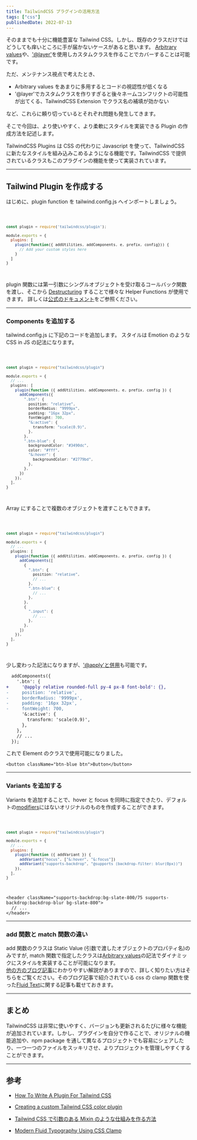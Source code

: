 ```yaml
---
title: TailwindCSS プラグインの活用方法
tags: ["css"]
publishedDate: 2022-07-13
---
```


そのままでも十分に機能豊富な Tailwind CSS。しかし、既存のクラスだけではどうしても痒いところに手が届かないケースがあると思います。
[Arbitrary values](https://v2.tailwindcss.com/docs/just-in-time-mode#arbitrary-value-support)や、['@layer'](https://tailwindcss.com/docs/functions-and-directives#layer)を使用しカスタムクラスを作ることでカバーすることは可能です。

ただ、メンテナンス視点で考えたとき、

- Arbitrary values をあまりに多用するとコードの視認性が低くなる
- '@layer'でカスタムクラスを作りすぎると後々ネームコンフリクトの可能性が出てくる、TailwindCSS Extension でクラス名の補填が効かない

など、これらに頼り切っているとそれぞれ問題も発生してきます。

そこで今回は、より使いやすく、より柔軟にスタイルを実装できる Plugin の作成方法を記述します。

TailwindCSS Plugins は CSS の代わりに Javascript を使って、TailwindCSS に新たなスタイルを組み込みこめるようになる機能です。TailwindCSS で提供されているクラスもこのプラグインの機能を使って実装されています。

---

## Tailwind Plugin を作成する

はじめに、plugin function を tailwind.config.js へインポートしましょう。

<Code>

```javascript title="tailwind.config.js" showLineNumbers {1, 5-7}
const plugin = require('tailwindcss/plugin');

module.exports = {
  plugins: [
    plugin(function({ addUtilities, addComponents, e, prefix, config})) {
      // Add your custom styles here
    }
  ]
}
```

</Code>

plugin 関数には第一引数にシングルオブジェクトを受け取るコールバック関数を渡し、そこから [Destructuring](https://developer.mozilla.org/en-US/docs/Web/JavaScript/Reference/Operators/Destructuring_assignment) することで様々な Helper Functions が使用できます。
詳しくは[公式のドキュメント](https://tailwindcss.com/docs/plugins)をご参照ください。

---

### Components を追加する

tailwind.config.js に下記のコードを追加します。
スタイルは Emotion のような CSS in JS の記法になります。

<Code>

```typescript title="tailwind.config.js" showLineNumbers {6-23}
const plugin = require("tailwindcss/plugin")

module.exports = {
  // ...
  plugins: [
    plugin(function ({ addUtilities, addComponents, e, prefix, config }) {
      addComponents({
        ".btn": {
          position: "relative",
          borderRadius: "9999px",
          padding: "16px 32px",
          fontWeight: 700,
          "&:active": {
            transform: "scale(0.9)",
          },
        },
        ".btn-blue": {
          backgroundColor: "#3490dc",
          color: "#fff",
          "&:hover": {
            backgroundColor: "#2779bd",
          },
        },
      })
    }),
  ],
}
```

</Code>

Array にすることで複数のオブジェクトを渡すこともできます。

<Code>

```typescript title="tailwind.config.js" showLineNumbers {7-22}
const plugin = require("tailwindcss/plugin")

module.exports = {
  // ...
  plugins: [
    plugin(function ({ addUtilities, addComponents, e, prefix, config }) {
      addComponents([
        {
          ".btn": {
            position: "relative",
            // ...
          },
          ".btn-blue": {
            // ...
          },
        },
        {
          ".input": {
            // ...
          },
        },
      ])
    }),
  ],
}
```

</Code>

少し変わった記法になりますが、['@apply'と併用](https://github.com/tailwindlabs/tailwindcss/discussions/2049)も可能です。

```diff showLineNumbers
  addComponents({
    '.btn': {
+     '@apply relative rounded-full py-4 px-8 font-bold': {},
-     position: 'relative',
-     borderRadius: '9999px',
-     padding: '16px 32px',
-     fontWeight: 700,
      '&:active': {
        transform: 'scale(0.9)',
      },
    },
    // ...
  });
```

これで Element のクラスで使用可能になりました。

```tsx showLineNumbers
<button className="btn-blue btn">Button</button>
```

---

### Variants を追加する

Variants を追加することで、hover と focus を同時に指定できたり、デフォルトの[modifiers](https://tailwindcss.com/docs/hover-focus-and-other-states)にはないオリジナルのものを作成することができます。

<Code>

```javascript title="tailwind.config.js" showLineNumbers
const plugin = require("tailwindcss/plugin")

module.exports = {
  // ...
  plugins: [
    plugin(function ({ addVariant }) {
      addVariant("hocus", ["&:hover", "&:focus"])
      addVariant("supports-backdrop", "@supports (backdrop-filter: blur(0px))")
    }),
  ],
}
```

</Code>

```tsx showLineNumbers
<header className="supports-backdrop:bg-slate-800/75 supports-backdrop:backdrop-blur bg-slate-800">
  // ...
</header>
```

---

### add 関数と match 関数の違い

add 関数のクラスは Static Value (引数で渡したオブジェクトのプロパティ名)のみですが, match 関数で指定したクラスは[Arbitrary values](https://v2.tailwindcss.com/docs/just-in-time-mode#arbitrary-value-support)の記法でダイナミックにスタイルを実装することが可能になります。\
[他の方のブログ記事](https://yuheiy.com/2022-03-21-mixins-that-take-arguments-in-tailwind-css)にわかりやすい解説がありますので、詳しく知りたい方はそちらをご覧ください。そのブログ記事で紹介されている css の clamp 関数を使った[Fluid Text](https://www.smashingmagazine.com/2022/01/modern-fluid-typography-css-clamp/)に関する記事も載せておきます。

---

## まとめ

TailwindCSS は非常に使いやすく、バージョンも更新されるたびに様々な機能が追加されています。しかし、プラグインを自分で作ることで、オリジナルの機能追加や、npm package を通して異なるプロジェクトでも容易にシェアしたり、一つ一つのファイルをスッキリさせ、よりプロジェクトを管理しやすくすることができます。

---

## 参考

- [How To Write A Plugin For Tailwind CSS](https://nickjbasile.medium.com/how-to-write-a-plugin-for-tailwind-css-898752e3f5e2)

- [Creating a custom Tailwind CSS color plugin](https://daily.dev/blog/creating-a-custom-tailwind-css-color-plugin)

- [Tailwind CSS で引数のある Mixin のような仕組みを作る方法](https://yuheiy.com/2022-03-21-mixins-that-take-arguments-in-tailwind-css)

- [Modern Fluid Typography Using CSS Clamp](https://www.smashingmagazine.com/2022/01/modern-fluid-typography-css-clamp/)
